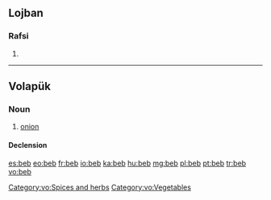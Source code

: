==Lojban==

===Rafsi===
{{jbo-rafsi}}

# {{jbo-rafsi of|bebna}}

----

==Volapük==

===Noun===
{{vo-noun}}

# [[onion]]

====Declension====
{{vo-decl-noun}}

[[Category:vo:Spices and herbs]]
[[Category:vo:Vegetables]]

[[es:beb]]
[[eo:beb]]
[[fr:beb]]
[[io:beb]]
[[ka:beb]]
[[hu:beb]]
[[mg:beb]]
[[pl:beb]]
[[pt:beb]]
[[tr:beb]]
[[vo:beb]]